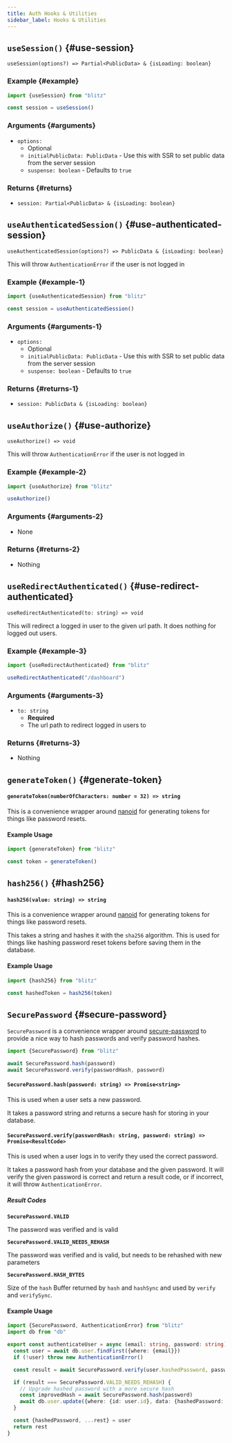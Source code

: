 ```yaml
---
title: Auth Hooks & Utilities
sidebar_label: Hooks & Utilities
---
```


## `useSession()` {#use-session}

`useSession(options?) => Partial<PublicData> & {isLoading: boolean}`

### Example {#example}

```ts
import {useSession} from "blitz"

const session = useSession()
```

### Arguments {#arguments}

- `options:`
  - Optional
  - `initialPublicData: PublicData` - Use this with SSR to set public data from the server session
  - `suspense: boolean` - Defaults to `true`

### Returns {#returns}

- `session: Partial<PublicData> & {isLoading: boolean}`

## `useAuthenticatedSession()` {#use-authenticated-session}

`useAuthenticatedSession(options?) => PublicData & {isLoading: boolean}`

This will throw `AuthenticationError` if the user is not logged in

### Example {#example-1}

```ts
import {useAuthenticatedSession} from "blitz"

const session = useAuthenticatedSession()
```

### Arguments {#arguments-1}

- `options:`
  - Optional
  - `initialPublicData: PublicData` - Use this with SSR to set public data from the server session
  - `suspense: boolean` - Defaults to `true`

### Returns {#returns-1}

- `session: PublicData & {isLoading: boolean}`

## `useAuthorize()` {#use-authorize}

`useAuthorize() => void`

This will throw `AuthenticationError` if the user is not logged in

### Example {#example-2}

```ts
import {useAuthorize} from "blitz"

useAuthorize()
```

### Arguments {#arguments-2}

- None

### Returns {#returns-2}

- Nothing

## `useRedirectAuthenticated()` {#use-redirect-authenticated}

`useRedirectAuthenticated(to: string) => void`

This will redirect a logged in user to the given url path. It does nothing for logged out users.

### Example {#example-3}

```ts
import {useRedirectAuthenticated} from "blitz"

useRedirectAuthenticated("/dashboard")
```

### Arguments {#arguments-3}

- `to: string`
  - **Required**
  - The url path to redirect logged in users to

### Returns {#returns-3}

- Nothing

## `generateToken()` {#generate-token}

#### `generateToken(numberOfCharacters: number = 32) => string`

This is a convenience wrapper around [nanoid](https://github.com/ai/nanoid) for generating tokens for things like password resets.

#### Example Usage

```ts
import {generateToken} from "blitz"

const token = generateToken()
```

## `hash256()` {#hash256}

#### `hash256(value: string) => string`

This is a convenience wrapper around [nanoid](https://github.com/ai/nanoid) for generating tokens for things like password resets.

This takes a string and hashes it with the `sha256` algorithm. This is used for things like hashing password reset tokens before saving them in the database.

#### Example Usage

```ts
import {hash256} from "blitz"

const hashedToken = hash256(token)
```

## `SecurePassword` {#secure-password}

`SecurePassword` is a convenience wrapper around [secure-password](https://github.com/emilbayes/secure-password) to provide a nice way to hash passwords and verify password hashes.

```ts
import {SecurePassword} from "blitz"

await SecurePassword.hash(password)
await SecurePassword.verify(passwordHash, password)
```

#### `SecurePassword.hash(password: string) => Promise<string>`

This is used when a user sets a new password.

It takes a password string and returns a secure hash for storing in your database.

#### `SecurePassword.verify(passwordHash: string, password: string) => Promise<ResultCode>`

This is used when a user logs in to verify they used the correct password.

It takes a password hash from your database and the given password. It will verify the given password is correct and return a result code, or if incorrect, it will throw `AuthenticationError`.

##### Result Codes

**`SecurePassword.VALID`**

The password was verified and is valid

**`SecurePassword.VALID_NEEDS_REHASH`**

The password was verified and is valid, but needs to be rehashed with new
parameters

**`SecurePassword.HASH_BYTES`**

Size of the `hash` Buffer returned by `hash` and `hashSync` and used by `verify`
and `verifySync`.

#### Example Usage

```ts
import {SecurePassword, AuthenticationError} from "blitz"
import db from "db"

export const authenticateUser = async (email: string, password: string) => {
  const user = await db.user.findFirst({where: {email}})
  if (!user) throw new AuthenticationError()

  const result = await SecurePassword.verify(user.hashedPassword, password)

  if (result === SecurePassword.VALID_NEEDS_REHASH) {
    // Upgrade hashed password with a more secure hash
    const improvedHash = await SecurePassword.hash(password)
    await db.user.update({where: {id: user.id}, data: {hashedPassword: improvedHash}})
  }

  const {hashedPassword, ...rest} = user
  return rest
}
```
